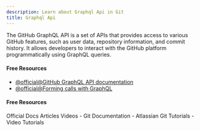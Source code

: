 ```yaml
---
description: Learn about Graphql Api in Git
title: Graphql Api
---
```


The GitHub GraphQL API is a set of APIs that provides access to various GitHub features, such as user data, repository information, and commit history. It allows developers to interact with the GitHub platform programmatically using GraphQL queries.

#### Free Resources

- [@official@GitHub GraphQL API documentation](https://docs.github.com/en/graphql)
- [@official@Forming calls with GraphQL](https://docs.github.com/en/graphql/guides/forming-calls-with-graphql)

#### Free Resources

<Tabs defaultValue="official">
<TabsList>
<TabsTrigger value="official">Official Docs</TabsTrigger>
<TabsTrigger value="article">Articles</TabsTrigger>
<TabsTrigger value="video">Videos</TabsTrigger>
</TabsList>

<TabsContent value="official">
- <Link href="https://git-scm.com/docs">Git Documentation</Link>
</TabsContent>
<TabsContent value="article">
- <Link href="https://www.atlassian.com/git/tutorials">Atlassian Git Tutorials</Link>
</TabsContent>
<TabsContent value="video">
- <Link href="https://www.youtube.com/results?search_query=git+graphql-api+tutorial">Video Tutorials</Link>
</TabsContent>
</Tabs>
